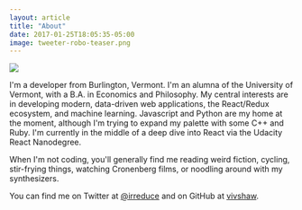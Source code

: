 ```yaml
---
layout: article
title: "About"
date: 2017-01-25T18:05:35-05:00
image: tweeter-robo-teaser.png
---
```


<span className="pull-right">
  <img src="../images/selfie.png" />
</span>

I'm a developer from Burlington, Vermont. I'm an alumna of the University of Vermont, with a B.A. in Economics and Philosophy. My central interests are in developing modern, data-driven web applications, the React/Redux ecosystem, and machine learning. Javascript and Python are my home at the moment, although I'm trying to expand my palette with some C++ and Ruby. I'm currently in the middle of a deep dive into React via the Udacity React Nanodegree.

When I'm not coding, you'll generally find me reading weird fiction, cycling, stir-frying things, watching Cronenberg films, or noodling around with my synthesizers.

You can find me on Twitter at [@irreduce](https://twitter.com/irreduce) and on GitHub at [vivshaw](https://github.com/vivshaw).
